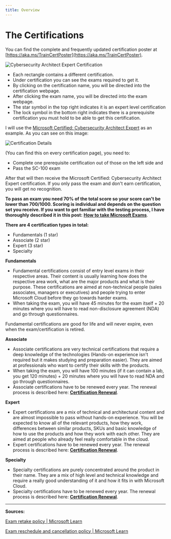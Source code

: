 ```yaml
---
title: Overview
---
```


# The Certifications

You can find the complete and frequently updated certification poster at [https://aka.ms/TrainCertPoster](https://aka.ms/TrainCertPoster).

<img title="" src="/cysecarchitectexpert.webp" alt="Cybersecurity Architect Expert Certification"/>

* Each rectangle contains a different certification.
* Under certification you can see the exams required to get it.
* By clicking on the certification name, you will be directed into the certification webpage.
* After clicking the exam name, you will be directed into the exam webpage.
* The star symbol in the top right indicates it is an expert level certification
* The lock symbol in the bottom right indicates there is a prerequisite certification you must hold to be able to get this certification.

I will use the [Microsoft Certified: Cybersecurity Architect Expert](https://learn.microsoft.com/credentials/certifications/cybersecurity-architect-expert/?WT.mc_id=291324) as an example. As you can see on this image:

<img title="" src="/certificationdetails.webp" alt="Certification Details"/>

(You can find this on every certification page), you need to:

* Complete one prerequisite certification out of those on the left side and
* Pass the SC-100 exam

After that will then receive the Microsoft Certified: Cybersecurity Architect Expert certification. If you only pass the exam and don't earn certification, you will get no recognition. 

**To pass an exam you need 70% of the total score so your score can't be lower than 700/1000. Scoring is individual and depends on the question set you receive. If you want to get familiar with the testing process, I have thoroughly described it in this post:** [**How to take Microsoft Exams**](https://certs.msfthub.wiki/guide/takingtheexams/).

**There are 4 certification types in total:**

* Fundamentals (1 star)
* Associate (2 star)
* Expert (3 star)
* Specialty

**Fundamentals** 

* Fundamental certifications consist of entry level exams in their respective areas. Their content is usually learning how does the respective area work, what are the major products and what is their purpose. These certifications are aimed at non-technical people (sales associates, managers or executives) and people trying to enter Microsoft Cloud before they go towards harder exams.
* When taking the exam, you will have 45 minutes for the exam itself + 20 minutes where you will have to read non-disclosure agreement (NDA) and go through questionnaires.

Fundamental certifications are good for life and will never expire, even when the exam/certification is retired.

**Associate** 

* Associate certifications are very technical certifications that require a deep knowledge of the technologies (Hands-on experience isn't required but it makes studying and preparation easier). They are aimed at professionals who want to certify their skills with the products.
* When taking the exam, you will have 100 minutes (if it can contain a lab, you get 120 minutes) + 20 minutes where you will have to read NDA and go through questionnaires.
* Associate certifications have to be renewed every year. The renewal process is described here: [**Certification Renewal**](https://certs.msfthub.wiki/guide/certificationrenewal/).

**Expert**

* Expert certifications are a mix of technical and architectural content and are almost impossible to pass without hands-on experience. You will be expected to know all of the relevant products, how they work, differences between similar products, SKUs and basic knowledge of how to use the products and how they work with each other. They are aimed at people who already feel really comfortable in the cloud.
* Expert certifications have to be renewed every year. The renewal process is described here: [**Certification Renewal**](https://certs.msfthub.wiki/guide/certificationrenewal/).

**Specialty**

* Specialty certifications are purely concentrated around the product in their name. They are a mix of high level and technical knowledge and require a really good understanding of it and how it fits in with Microsoft Cloud.
* Specialty certifications have to be renewed every year. The renewal process is described here: [**Certification Renewal**](https://certs.msfthub.wiki/guide/certificationrenewal/).

---

**Sources:**

[Exam retake policy | Microsoft Learn](https://learn.microsoft.com/en-us/certifications/exam-retake-policy?WT.mc_id=291324) 

[Exam reschedule and cancellation policy | Microsoft Learn](https://learn.microsoft.com/en-us/certifications/exam-reschedule-and-cancellation-policy?WT.mc_id=291324)
